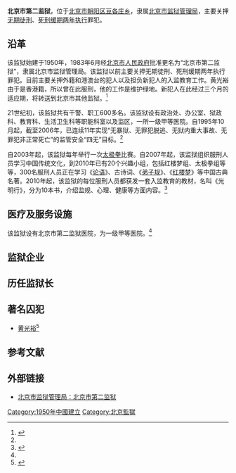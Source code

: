 '''北京市第二监狱'''，位于[[北京市|北京市]][[朝阳区_(北京市)|朝阳区]][[豆各庄地区|豆各庄乡]]，隶属[[北京市监狱管理局|北京市监狱管理局]]，主要关押[[无期徒刑|无期徒刑]]、[[死刑缓期两年执行|死刑缓期两年执行]]罪犯。

==沿革==
该监狱始建于1950年，1983年6月经[[北京市人民政府|北京市人民政府]]批准更名为“北京市第二监狱”，隶属北京市监狱管理局。该监狱以前主要关押无期徒刑、死刑缓期两年执行罪犯。目前主要关押外籍和港澳台的犯人以及担负新犯人的入监教育工作。黄光裕由于是香港籍，所以曾在此服刑，他的工作是维护绿地。新犯人在此经过三个月的适应期，将转送到北京市其他监狱。<ref name=dier>{{Cite web |url=http://www.bjjgj.gov.cn/sub_unit/ej/a.htm |title=监狱简介，北京市监狱管理局：北京市第二监狱，于2014-11-06查阅 |accessdate=2010-09-27 |archive-date=2012-10-13 |archive-url=https://web.archive.org/web/20121013182920/http://www.bjjgj.gov.cn/sub_unit/ej/a.htm |dead-url=no }}</ref>

21世纪初，该监狱共有干警、职工600多名。该监狱设有政治处、办公室、狱政科、教育科、生活卫生科等职能科室以及监区，一所一级甲等医院。自1995年10月起，截至2006年，已连续11年实现“无暴狱、无罪犯脱逃、无狱内重大事故、无罪犯非正常死亡”的监管安全“四无”目标。<ref name=dier/>

自2003年起，该监狱每年举行一次[[太极拳|太极拳]]比赛。自2007年起，该监狱组织服刑人员学习中国传统文化，到2010年已有20个兴趣小组，包括红楼梦组、太极拳组等等，300名服刑人员正在学习《[[论语|论语]]》、古诗词、《[[弟子规|弟子规]]》、《[[红楼梦|红楼梦]]》等中国古典名著。2010年起，该监狱的每位服刑人员都获发一套入监教育的教材，名叫《光明行》，分为10本书，介绍监规、心理、健康等方面内容。<ref>{{Cite web |url=http://www.chinadaily.com.cn/zgrbjx/2010-01/05/content_9262941.htm |title=传统文化将成为二监服刑犯人必修课，中国日报，2010-01-05 |accessdate=2014-11-06 |archive-date=2014-11-06 |archive-url=https://web.archive.org/web/20141106173420/http://www.chinadaily.com.cn/zgrbjx/2010-01/05/content_9262941.htm |dead-url=no }}</ref>

==医疗及服务设施==
该监狱设有北京市第二监狱医院，为一级甲等医院。<ref name=dier/>

==监狱企业==

==历任监狱长==

==著名囚犯==
*[[黄光裕|黄光裕]]<ref>{{cite news |title=北京第二中院建议黄光裕减刑1年 |url=http://www.cankaoxiaoxi.com/roll/roll10/2015/1214/1026104.shtml |publisher=最高人民法院 |date=2015-12-14 |accessdate=2015-12-14 }}{{dead link|date=2017年11月 |bot=InternetArchiveBot |fix-attempted=yes }}</ref>

==参考文献==
{{reflist}}

==外部链接==
*[https://web.archive.org/web/20121013182920/http://www.bjjgj.gov.cn/sub_unit/ej/a.htm 北京市监狱管理局：北京市第二监狱]

[[Category:1950年中國建立|Category:1950年中國建立]]
[[Category:北京監獄|Category:北京監獄]]